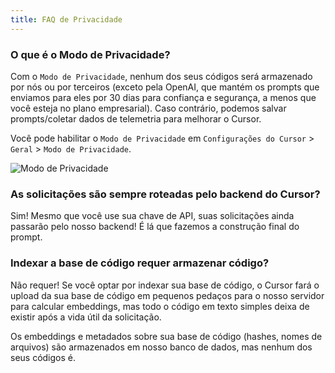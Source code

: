 ```yaml
---
title: FAQ de Privacidade
---
```


### O que é o Modo de Privacidade?

Com o `Modo de Privacidade`, nenhum dos seus códigos será armazenado por nós ou por terceiros (exceto pela OpenAI, que mantém os prompts que enviamos para eles por 30 dias para confiança e segurança, a menos que você esteja no plano empresarial). Caso contrário, podemos salvar prompts/coletar dados de telemetria para melhorar o Cursor.

Você pode habilitar o `Modo de Privacidade` em `Configurações do Cursor` > `Geral` > `Modo de Privacidade`.

<Frame>
  <img src="/images/get-started/privacy-mode.png" alt="Modo de Privacidade" />
</Frame>

### As solicitações são sempre roteadas pelo backend do Cursor?

Sim! Mesmo que você use sua chave de API, suas solicitações ainda passarão pelo nosso backend! É lá que fazemos a construção final do prompt.

### Indexar a base de código requer armazenar código?

Não requer! Se você optar por indexar sua base de código, o Cursor fará o upload da sua base de código em pequenos pedaços para o nosso servidor para calcular embeddings, mas todo o código em texto simples deixa de existir após a vida útil da solicitação.

Os embeddings e metadados sobre sua base de código (hashes, nomes de arquivos) são armazenados em nosso banco de dados, mas nenhum dos seus códigos é.
